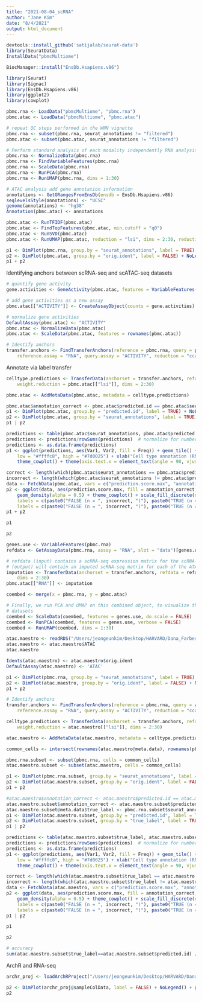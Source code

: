 ```yaml
---
title: "2021-08-04_scRNA"
author: "Jane Kim"
date: "8/4/2021"
output: html_document
---
```


```r
devtools::install_github('satijalab/seurat-data')
library(SeuratData)
InstallData("pbmcMultiome")
```
```r
BiocManager::install("EnsDb.Hsapiens.v86")
```

```r
library(Seurat)
library(Signac)
library(EnsDb.Hsapiens.v86)
library(ggplot2)
library(cowplot)
```

```r
pbmc.rna <- LoadData("pbmcMultiome", "pbmc.rna")
pbmc.atac <- LoadData("pbmcMultiome", "pbmc.atac")
```
```r
# repeat QC steps performed in the WNN vignette
pbmc.rna <- subset(pbmc.rna, seurat_annotations != "filtered")
pbmc.atac <- subset(pbmc.atac, seurat_annotations != "filtered")
```

```r
# Perform standard analysis of each modality independently RNA analysis
pbmc.rna <- NormalizeData(pbmc.rna)
pbmc.rna <- FindVariableFeatures(pbmc.rna)
pbmc.rna <- ScaleData(pbmc.rna)
pbmc.rna <- RunPCA(pbmc.rna)
pbmc.rna <- RunUMAP(pbmc.rna, dims = 1:30)
```

```r
# ATAC analysis add gene annotation information
annotations <- GetGRangesFromEnsDb(ensdb = EnsDb.Hsapiens.v86)
seqlevelsStyle(annotations) <- "UCSC"
genome(annotations) <- "hg38"
Annotation(pbmc.atac) <- annotations
```

```r
pbmc.atac <- RunTFIDF(pbmc.atac)
pbmc.atac <- FindTopFeatures(pbmc.atac, min.cutoff = "q0")
pbmc.atac <- RunSVD(pbmc.atac)
pbmc.atac <- RunUMAP(pbmc.atac, reduction = "lsi", dims = 2:30, reduction.name = "umap.atac", reduction.key = "atacUMAP_")
```
```r
p1 <- DimPlot(pbmc.rna, group.by = "seurat_annotations", label = TRUE) + NoLegend() + ggtitle("RNA")
p2 <- DimPlot(pbmc.atac, group.by = "orig.ident", label = FALSE) + NoLegend() + ggtitle("ATAC")
p1 + p2
```

Identifying anchors between scRNA-seq and scATAC-seq datasets
```r
# quantify gene activity
gene.activities <- GeneActivity(pbmc.atac, features = VariableFeatures(pbmc.rna))

# add gene activities as a new assay
pbmc.atac[["ACTIVITY"]] <- CreateAssayObject(counts = gene.activities)

# normalize gene activities
DefaultAssay(pbmc.atac) <- "ACTIVITY"
pbmc.atac <- NormalizeData(pbmc.atac)
pbmc.atac <- ScaleData(pbmc.atac, features = rownames(pbmc.atac))
```

```r
# Identify anchors
transfer.anchors <- FindTransferAnchors(reference = pbmc.rna, query = pbmc.atac, features = VariableFeatures(object = pbmc.rna),
    reference.assay = "RNA", query.assay = "ACTIVITY", reduction = "cca")
```

Annotate via label transfer
```r
celltype.predictions <- TransferData(anchorset = transfer.anchors, refdata = pbmc.rna$seurat_annotations,
    weight.reduction = pbmc.atac[["lsi"]], dims = 2:30)

pbmc.atac <- AddMetaData(pbmc.atac, metadata = celltype.predictions)
```

```r
pbmc.atac$annotation_correct <- pbmc.atac$predicted.id == pbmc.atac$seurat_annotations
p1 <- DimPlot(pbmc.atac, group.by = "predicted.id", label = TRUE) + NoLegend() + ggtitle("Predicted annotation")
p2 <- DimPlot(pbmc.atac, group.by = "seurat_annotations", label = TRUE) + NoLegend() + ggtitle("Ground-truth annotation")
p1 | p2
```

```r
predictions <- table(pbmc.atac$seurat_annotations, pbmc.atac$predicted.id)
predictions <- predictions/rowSums(predictions)  # normalize for number of cells in each cell type
predictions <- as.data.frame(predictions)
p1 <- ggplot(predictions, aes(Var1, Var2, fill = Freq)) + geom_tile() + scale_fill_gradient(name = "Fraction of cells",
    low = "#ffffc8", high = "#7d0025") + xlab("Cell type annotation (RNA)") + ylab("Predicted cell type label (ATAC)") +
    theme_cowplot() + theme(axis.text.x = element_text(angle = 90, vjust = 0.5, hjust = 1))

correct <- length(which(pbmc.atac$seurat_annotations == pbmc.atac$predicted.id))
incorrect <- length(which(pbmc.atac$seurat_annotations != pbmc.atac$predicted.id))
data <- FetchData(pbmc.atac, vars = c("prediction.score.max", "annotation_correct"))
p2 <- ggplot(data, aes(prediction.score.max, fill = annotation_correct, colour = annotation_correct)) +
    geom_density(alpha = 0.5) + theme_cowplot() + scale_fill_discrete(name = "Annotation Correct",
    labels = c(paste0("FALSE (n = ", incorrect, ")"), paste0("TRUE (n = ", correct, ")"))) + scale_color_discrete(name = "Annotation Correct",
    labels = c(paste0("FALSE (n = ", incorrect, ")"), paste0("TRUE (n = ", correct, ")"))) + xlab("Prediction Score")
p1 + p2
```
```r
p1
```
```r
p2
```

```r
genes.use <- VariableFeatures(pbmc.rna)
refdata <- GetAssayData(pbmc.rna, assay = "RNA", slot = "data")[genes.use, ]

# refdata (input) contains a scRNA-seq expression matrix for the scRNA-seq cells.  imputation
# (output) will contain an imputed scRNA-seq matrix for each of the ATAC cells
imputation <- TransferData(anchorset = transfer.anchors, refdata = refdata, weight.reduction = pbmc.atac[["lsi"]],
    dims = 2:30)
pbmc.atac[["RNA"]] <- imputation

coembed <- merge(x = pbmc.rna, y = pbmc.atac)

# Finally, we run PCA and UMAP on this combined object, to visualize the co-embedding of both
# datasets
coembed <- ScaleData(coembed, features = genes.use, do.scale = FALSE)
coembed <- RunPCA(coembed, features = genes.use, verbose = FALSE)
coembed <- RunUMAP(coembed, dims = 1:30)

```

```r
atac.maestro <- readRDS("/Users/jeongeunkim/Desktop/HARVARD/Dana_Farber_Research/data/pbmc_granulocyte_sorted_10k_atac_scATAC_Object.rds")
atac.maestro <- atac.maestro$ATAC
atac.maestro
```
```r
Idents(atac.maestro) <- atac.maestro$orig.ident
DefaultAssay(atac.maestro) <- 'ATAC'
```

```r
p1 <- DimPlot(pbmc.rna, group.by = "seurat_annotations", label = TRUE) + NoLegend() + ggtitle("RNA")
p2 <- DimPlot(atac.maestro, group.by = "orig.ident", label = FALSE) + NoLegend() + ggtitle("ATAC")
p1 + p2
```
```r
# Identify anchors
transfer.anchors <- FindTransferAnchors(reference = pbmc.rna, query = atac.maestro, features = VariableFeatures(object = pbmc.rna),
    reference.assay = "RNA", query.assay = "ACTIVITY", reduction = "cca")
```


```r
celltype.predictions <- TransferData(anchorset = transfer.anchors, refdata = pbmc.rna$seurat_annotations,
    weight.reduction = atac.maestro[["lsi"]], dims = 2:30)

atac.maestro <- AddMetaData(atac.maestro, metadata = celltype.predictions)
```
```r
common_cells <- intersect(rownames(atac.maestro@meta.data), rownames(pbmc.rna@meta.data))
```

```r
pbmc.rna.subset <- subset(pbmc.rna, cells = common_cells)
atac.maestro.subset <- subset(atac.maestro, cells = common_cells)
```

```r
p1 <- DimPlot(pbmc.rna.subset, group.by = "seurat_annotations", label = TRUE) + NoLegend() + ggtitle("RNA")
p2 <- DimPlot(atac.maestro.subset, group.by = "orig.ident", label = FALSE) + NoLegend() + ggtitle("ATAC")
p1 + p2
```

```r
#atac.maestro$annotation_correct <- atac.maestro$predicted.id == atac.maestro$seurat_annotations
atac.maestro.subset$annotation_correct <- atac.maestro.subset$predicted.id == pbmc.rna.subset$seurat_annotations
atac.maestro.subset@meta.data$true_label <- pbmc.rna.subset$seurat_annotations
p1 <- DimPlot(atac.maestro.subset, group.by = "predicted.id", label = TRUE) + NoLegend() + ggtitle("Predicted annotation")
p2 <- DimPlot(atac.maestro.subset, group.by = "true_label", label = TRUE) + NoLegend() + ggtitle("Ground-truth annotation")
p1 | p2
```

```r
predictions <- table(atac.maestro.subset$true_label, atac.maestro.subset$predicted.id)
predictions <- predictions/rowSums(predictions)  # normalize for number of cells in each cell type
predictions <- as.data.frame(predictions)
p1 <- ggplot(predictions, aes(Var1, Var2, fill = Freq)) + geom_tile() + scale_fill_gradient(name = "Fraction of cells",
    low = "#ffffc8", high = "#7d0025") + xlab("Cell type annotation (RNA)") + ylab("Predicted cell type label (ATAC)") +
    theme_cowplot() + theme(axis.text.x = element_text(angle = 90, vjust = 0.5, hjust = 1))

correct <- length(which(atac.maestro.subset$true_label == atac.maestro.subset$predicted.id))
incorrect <- length(which(atac.maestro.subset$true_label != atac.maestro.subset$predicted.id))
data <- FetchData(atac.maestro, vars = c("prediction.score.max", "annotation_correct"))
p2 <- ggplot(data, aes(prediction.score.max, fill = annotation_correct, colour = annotation_correct)) +
    geom_density(alpha = 0.5) + theme_cowplot() + scale_fill_discrete(name = "Annotation Correct",
    labels = c(paste0("FALSE (n = ", incorrect, ")"), paste0("TRUE (n = ", correct, ")"))) + scale_color_discrete(name = "Annotation Correct",
    labels = c(paste0("FALSE (n = ", incorrect, ")"), paste0("TRUE (n = ", correct, ")"))) + xlab("Prediction Score")
p1 | p2
```
```r
p1
```
```r
p2
```
```r
# accuracy
sum(atac.maestro.subset$true_label==atac.maestro.subset$predicted.id) / length(atac.maestro.subset$true_label)
```

ArchR and RNA-seq
```r
archr_proj <- loadArchRProject("/Users/jeongeunkim/Desktop/HARVARD/Dana_Farber_Research/Save-projfilter2")
```

```r
p2 <- DimPlot(archr_proj@sampleColData, label = FALSE) + NoLegend() + ggtitle("ATAC")
p2
```

